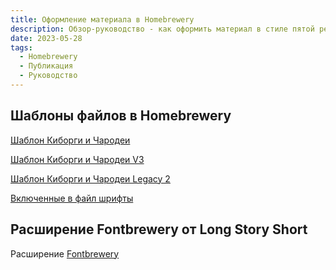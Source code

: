 ```yaml
---
title: Оформление материала в Homebrewery
description: Обзор-руководство - как оформить материал в стиле пятой редакции используя веб-приложение Homebrewery
date: 2023-05-28
tags:
  - Homebrewery
  - Публикация
  - Руководство
---
```


## Шаблоны файлов в Homebrewery

[Шаблон Киборги и Чародеи](https://homebrewery.naturalcrit.com/share/7j4Lg5OpdD5G)

[Шаблон Киборги и Чародеи V3](https://homebrewery.naturalcrit.com/share/tca5IviRBQms)

[Шаблон Киборги и Чародеи Legacy 2](https://homebrewery.naturalcrit.com/share/1LljdHKgG6QCtqytkmfC-djlIS1XRtKUuS9f-DTOxG4Q_)

[Включенные в файл шрифты](https://homebrewery.naturalcrit.com/share/16Qtw93HstQP)

## Расширение Fontbrewery от Long Story Short

Расширение [Fontbrewery](https://chrome.google.com/webstore/detail/fontbrewery/ppbfodpmcdkppemmgpjdbeofnoacchlp)

